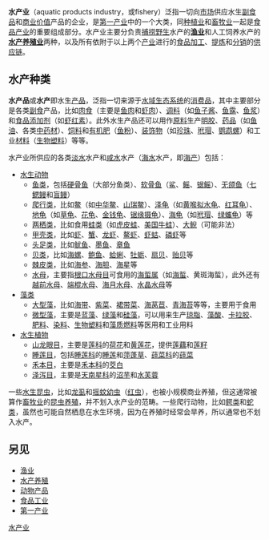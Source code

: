 '''水产业'''（aquatic products industry，或fishery）泛指一切向[[市场|市场]]供应水生[[副食品|副食品]]和[[商业价值|商业价值]]产品的企业，是[[第一产业|第一产业]]中的一个大类，同[[种植业|种植业]]和[[畜牧业|畜牧业]]一起是[[食品产业|食品产业]]的重要组成部分。水产业主要分负责[[捕鱼|捕捞]][[野生动物|野生]]水产的'''[[渔业|渔业]]'''和人工饲养水产的'''[[水产养殖业|水产养殖业]]'''两种，以及所有依附于以上两个[[产业|产业]]进行的[[食品加工|食品加工]]、[[提炼|提炼]]和[[分销|分销]]的[[供应链|供应链]]。

==水产种类==
'''水产品'''或'''水产'''即水生[[产品|产品]]，泛指一切来源于[[水域生态系统|水域生态系统]]的[[消费品|消费品]]，其中主要部分是各类[[副食|副食]]产品，比如[[肉类食品|肉食]]（主要是[[鱼肉|鱼肉]]和[[虾肉|虾肉]]）、[[调料|调料]]（如[[鱼子酱|鱼子酱]]、[[鱼露|鱼露]]、[[鱼浆|鱼浆]]）和[[食品添加剂|食品添加剂]]（如[[虾红素|虾红素]]）。此外水生产品还可以用作[[原料|原料]]生产[[明胶|明胶]]、[[药品|药品]]（如[[鱼油|鱼油]]、各类[[中药材|中药材]]）、[[饲料|饲料]]和[[有机肥|有机肥]]（[[鱼粉|鱼粉]]）、[[装饰材料|装饰物]]（如[[珍珠|珍珠]]、[[玳瑁_(宝石)|玳瑁]]、[[鹦鹉螺|鹦鹉螺]]）和工业[[材料|材料]]（[[生物塑料|生物塑料]]）等等。

水产业所供应的各类[[淡水|淡水]]水产和[[咸水|咸水]]水产（[[海水|海水]]水产，即[[海产|海产]]）包括：
* [[水生动物|水生动物]]
** [[鱼类|鱼类]]，包括[[硬骨鱼|硬骨鱼]]（大部分鱼类）、[[软骨鱼|软骨鱼]]（[[鲨|鲨]]、[[鳐|鳐]]、[[锯鳐|锯鳐]]）、[[无颌鱼|无颌鱼]]（[[七鳃鳗|七鳃鳗]]和[[盲鳗|盲鳗]]）
** [[爬行类|爬行类]]，比如[[鳖|鳖]]（如[[中华鳖|中华鳖]]、[[山瑞鳖|山瑞鳖]]）、[[泽龟|泽龟]]（如[[黄喉拟水龟|黄喉拟水龟]]、[[红耳龟|红耳龟]]）、[[地龟科|地龟]]（如[[草龟|草龟]]、[[花龟|花龟]]、[[金钱龟|金钱龟]]、[[锯缘摄龟|锯缘摄龟]]）、[[海龟|海龟]]（如[[玳瑁|玳瑁]]、[[绿蠵龟|绿蠵龟]]）等
** [[两栖类|两栖类]]，比如食用[[蛙类|蛙类]]（如[[虎皮蛙|虎皮蛙]]、[[美国牛蛙|美国牛蛙]]）、[[大鲵|大鲵]]（可能非法）
** [[甲壳类|甲壳类]]，比如[[虾|虾]]、[[蟹|蟹]]、[[龙虾|龙虾]]、[[鳌虾|鳌虾]]、[[虾蛄|虾蛄]]、[[磷虾|磷虾]]等
** [[头足类|头足类]]，比如[[鱿鱼|鱿鱼]]、[[墨鱼|墨鱼]]、[[章鱼|章鱼]]
** [[贝类|贝类]]，比如[[海螺|海螺]]、[[鲍鱼|鲍鱼]]、[[蛤蜊|蛤蜊]]、[[牡蛎|牡蛎]]、[[扇贝|扇贝]]、[[贻贝|贻贝]]等
** [[棘皮动物|棘皮类]]，比如[[海参|海参]]、[[海胆|海胆]]、[[海星|海星]]等
** [[水母|水母]]，主要指[[根口水母目|根口水母目]]可食用的[[海蜇属|海蜇属]]（如[[海蜇|海蜇]]、黄斑海蜇），此外还有[[越前水母|越前水母]]、[[端棍水母|端棍水母]]、[[海月水母|海月水母]]、[[水晶水母|水晶水母]]等
* [[藻类|藻类]]
** [[海藻|大型藻]]，比如[[海带|海带]]、[[紫菜|紫菜]]、[[裙带菜|裙带菜]]、[[海莴苣|海莴苣]]、[[青海苔|青海苔]]等等，主要用于食用
** [[浮游藻|微型藻]]，主要是[[蓝藻|蓝藻]]、[[绿藻|绿藻]]和[[硅藻|硅藻]]，可以用来生产[[琼脂|琼脂]]、[[海藻酸|藻酸]]、[[卡拉胶|卡拉胶]]、[[肥料|肥料]]、[[染料|染料]]、[[生物塑料|生物塑料]]和[[藻类生质燃料|藻质燃料]]等医用和工业用料
* [[水生植物|水生植物]]
** [[山龙眼目|山龙眼目]]，主要是[[莲科|莲科]]的[[荷花|荷花]]和[[黄莲花|黄莲花]]，提供[[莲藕|莲藕]]和[[莲籽|莲籽]]
** [[睡莲目|睡莲目]]，包括[[睡莲科|睡莲科]]的[[睡莲|睡莲]]和[[萍蓬草|萍蓬草]]、[[莼菜科|莼菜科]]的[[莼菜|莼菜]]
** [[禾本目|禾本目]]，主要是[[禾本科|禾本科]]的[[茭白|茭白]]
** [[泽泻目|泽泻目]]，主要是[[天南星科|天南星科]]的[[黃花水芭蕉|沼芋]]和[[水芙蓉|水芙蓉]]

一些[[水生昆虫|水生昆虫]]，比如[[龙虱|龙虱]]和[[摇蚊|摇蚊]][[幼虫|幼虫]]（[[红虫|红虫]]），也被小规模商业养殖，但这通常被算作[[畜牧业|畜牧业]]的[[昆虫养殖|昆虫养殖]]，并不划入水产业的范畴。一些爬行动物，比如[[鳄类|鳄类]]和[[蛇类|蛇类]]，虽然也可能自然栖息在水生环境，因为在养殖时经常会旱养，所以通常也不划入水产。

==另见==
* [[渔业|渔业]]
* [[水产养殖|水产养殖]]
* [[动物产品|动物产品]]
* [[食品工业|食品工业]]
* [[第一产业|第一产业]]

{{捕捞渔业及水产养殖}}

[[Category:水产业|]]